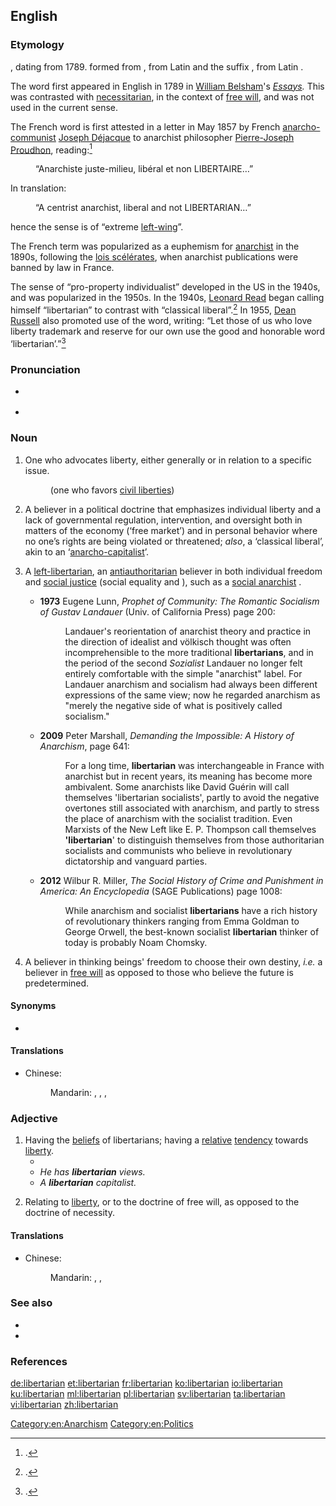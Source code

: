 {{also|Libertarian|libertarían}}
==English==

===Etymology===
{{suffix|liberty|arian|lang=en}}, dating from 1789.
{{rel-top|sense changes}}
{{m|fr|libertaire||anarchist}} formed from {{m|fr|liberté||freedom}}, from Latin {{m|la|libertas}} and the suffix {{m|fr|-aire}}, from Latin {{m|la|-arius}}.

The word first appeared in English in 1789 in [[w:William Belsham|William Belsham]]'s ''[https://books.google.com/books?hl=en&id=fg4WAAAAYAAJ Essays].'' This was contrasted with [[necessitarian]], in the context of [[w:free will|free will]], and was not used in the current sense.

The French word is first attested in a letter in May 1857 by French
[[w:Anarchist communism|anarcho-communist]] [[w:Joseph Déjacque|Joseph Déjacque]] to anarchist philosopher [[w:Pierre-Joseph Proudhon|Pierre-Joseph Proudhon]], reading:<ref>{{cite-web|author=Joseph Déjacque|authorlink=Joseph Déjacque|title=De l'être-humain mâle et femelle: Lettre à P.J. Proudhon|url=http://joseph.dejacque.free.fr/ecrits/lettreapjp.htm|archiveurl=https://web.archive.org/web/20160303175652/http://joseph.dejacque.free.fr/ecrits/lettreapjp.htm|archivedate=3 March 2016|publisher=Le Libertaire: Journal du Mouvement Social|month=May|year=1857}}.</ref>
: “Anarchiste juste-milieu, libéral et non LIBERTAIRE…”
In translation:
: “A centrist anarchist, liberal and not LIBERTARIAN…”
hence the sense is of “extreme [[left-wing]]”.

The French term was popularized as a euphemism for [[anarchist]] in the 1890s, following the [[w:lois scélérates|lois scélérates]], when anarchist publications were banned by law in France.

The sense of “pro-property individualist” developed in the US in the 1940s, and was popularized in the 1950s. In the 1940s, [[w:Leonard Read|Leonard Read]] began calling himself “libertarian” to contrast with “classical liberal”.<ref>{{cite-book|author=David Boaz|authorlink=David Boaz|chapter=A Note on Labels: Why ‘Libertarian’?|title=Libertarianism: A Primer|url=http://www.libertarianism.org/ex-3.html|archiveurl=https://web.archive.org/web/20121210200655/http://www.libertarianism.org/ex-3.html|archivedate=10 December 2012|location=New York, N.Y.|publisher=[[w:Free Press (publisher)|Free Press]]|year=1997|isbn=978-0-684-83198-5}}.</ref> In 1955, [[w:Dean Russell|Dean Russell]] also promoted use of the word, writing: “Let those of us who love liberty trademark and reserve for our own use the good and honorable word ‘libertarian’.”<ref>{{cite-journal|author=Dean Russell|title=Who is a Libertarian?|url=http://www.boogieonline.com/revolution/politics/name.html|journal=[[w:The Freeman|Ideas on Liberty]] (reproduced on Revolution)|publisher={{w|Foundation for Economic Education}}|month=May|year=1955}}.</ref>
{{rel-bottom}}

===Pronunciation===
* {{a|RP}} {{IPA|/ˌlɪbəˈtɛəɹjən/|lang=en}}
* {{hyphenation|li|ber|ta|rian|lang=en}}

===Noun===
{{en-noun}}

# One who advocates liberty, either generally or in relation to a specific issue.
#: {{ux|en|civil '''libertarian'''}} (one who favors [[civil liberties]])
# {{lb|en|chiefly|US}} A believer in a political doctrine that emphasizes individual liberty and a lack of governmental regulation, intervention, and oversight both in matters of the economy (‘free market’) and in personal behavior where no one’s rights are being violated or threatened; ''also'', a ‘classical liberal’, akin to an ‘[[anarcho-capitalist]]’.
# {{lb|en|chiefly|UK|Ireland}} A [[left-libertarian]], an [[antiauthoritarian]] believer in both individual freedom and [[social justice]] (social equality and {{w|mutual aid}}), such as a [[social anarchist]]<!--see WP-->.
#* '''1973''' Eugene Lunn, ''Prophet of Community: The Romantic Socialism of Gustav Landauer'' (Univ. of California Press) page 200:
#*: Landauer's reorientation of anarchist theory and practice in the direction of idealist and völkisch thought was often incomprehensible to the more traditional '''libertarians''', and in the period of the second ''Sozialist'' Landauer no longer felt entirely comfortable with the simple "anarchist" label. For Landauer anarchism and socialism had always been different expressions of the same view; now he regarded anarchism as "merely the negative side of what is positively called socialism."
#* '''2009''' Peter Marshall, ''Demanding the Impossible: A History of Anarchism'', page 641:
#*: For a long time, '''libertarian''' was interchangeable in France with anarchist but in recent years, its meaning has become more ambivalent. Some anarchists like David Guérin will call themselves 'libertarian socialists', partly to avoid the negative overtones still associated with anarchism, and partly to stress the place of anarchism with the socialist tradition. Even Marxists of the New Left like E. P. Thompson call themselves ''''libertarian'''' to distinguish themselves from those authoritarian socialists and communists who believe in revolutionary dictatorship and vanguard parties.
#* '''2012''' Wilbur R. Miller, ''The Social History of Crime and Punishment in America: An Encyclopedia'' (SAGE Publications) page 1008:
#*: While anarchism and socialist '''libertarians''' have a rich history of revolutionary thinkers ranging from Emma Goldman to George Orwell, the best-known socialist '''libertarian''' thinker of today is probably Noam Chomsky.
# {{lb|en|philosophy}} A believer in thinking beings' freedom to choose their own destiny, ''i.e.'' a believer in [[free will]] as opposed to those who believe the future is predetermined.

====Synonyms====
* {{sense|A person in favor of freedom}} {{l|en|eleutheromaniac}}

====Translations====
{{trans-top|A person in favor of freedom}}
* Chinese:
*: Mandarin: {{t|cmn|自由意志主義者|sc=Hani}}, {{t|cmn|自由意志主义者|tr=zìyóu yìzhì zhǔyìzhě|sc=Hani}}, {{t|cmn|行動自由論者|sc=Hani}}, {{t|cmn|行动自由论者|tr=xíngdòng zìyóu lùnzhě|sc=Hani}}
{{trans-mid}}
{{trans-bottom}}

===Adjective===
{{en-adj}}

# Having the [[belief]]s of libertarians; having a [[relative]] [[tendency]] towards [[liberty]].
#* {{quote-magazine|date=2012-01
|author=Steven Sloman
|title=The Battle Between Intuition and Deliberation
|volume=100|issue=1|page=74
|magazine=[[w:American Scientist|American Scientist]]
|url=http://www.americanscientist.org/bookshelf/pub/the-battle-between-intuition-and-deliberation
|passage='''Libertarian''' paternalism is the view that, because the way options are presented to citizens affects what they choose, society should present options in a way that “nudges” our intuitive selves to make choices that are more consistent with what our more deliberative selves would have chosen if they were in control.}}
#* ''He has '''libertarian''' views.''
#* ''A '''libertarian''' capitalist.''
# {{lb|en|dated}} Relating to [[liberty]], or to the doctrine of free will, as opposed to the doctrine of necessity. <!--Webster 1913-->

====Translations====
{{trans-top|Having the beliefs of libertarians}}
* Chinese:
*: Mandarin: {{t+|cmn|自由|alt=自由的|tr=zìyóu de|sc=Hani}}, {{t|cmn|自由論者|alt=自由論者的|sc=Hani}}, {{t|cmn|自由论者|alt=自由论者的|tr=zìyóu lùnzhě de|sc=Hani}}
{{trans-mid}}
{{trans-bottom}}

===See also===
* {{pedialite|Libertarianism}}
* {{pedialite|Anarchism}}

===References===
<references/>

[[Category:en:Anarchism]]
[[Category:en:Politics]]

[[de:libertarian]]
[[et:libertarian]]
[[fr:libertarian]]
[[ko:libertarian]]
[[io:libertarian]]
[[ku:libertarian]]
[[ml:libertarian]]
[[pl:libertarian]]
[[sv:libertarian]]
[[ta:libertarian]]
[[vi:libertarian]]
[[zh:libertarian]]